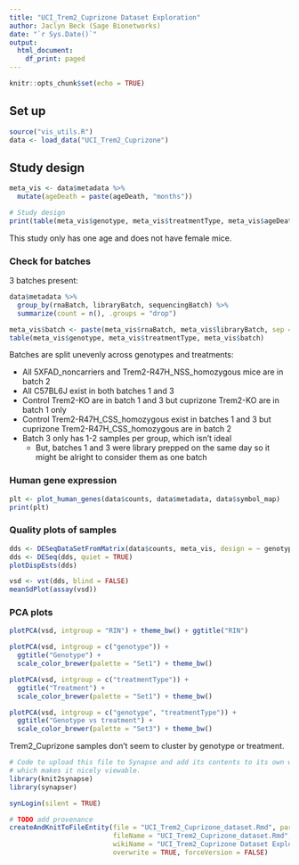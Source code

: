 ```yaml
---
title: "UCI_Trem2_Cuprizone Dataset Exploration"
author: Jaclyn Beck (Sage Bionetworks)
date: "`r Sys.Date()`"
output:
  html_document:
    df_print: paged
---
```


```r
knitr::opts_chunk$set(echo = TRUE)
```

## Set up

```r
source("vis_utils.R")
data <- load_data("UCI_Trem2_Cuprizone")
```

## Study design

```r
meta_vis <- data$metadata %>%
  mutate(ageDeath = paste(ageDeath, "months"))

# Study design
print(table(meta_vis$genotype, meta_vis$treatmentType, meta_vis$ageDeath, meta_vis$sex))
```

This study only has one age and does not have female mice.

### Check for batches

3 batches present:

```r
data$metadata %>%
  group_by(rnaBatch, libraryBatch, sequencingBatch) %>%
  summarize(count = n(), .groups = "drop")
```

```r
meta_vis$batch <- paste(meta_vis$rnaBatch, meta_vis$libraryBatch, sep = "/")
table(meta_vis$genotype, meta_vis$treatmentType, meta_vis$batch)
```

Batches are split unevenly across genotypes and treatments:

-   All 5XFAD_noncarriers and Trem2-R47H_NSS_homozygous mice are in batch 2
-   All C57BL6J exist in both batches 1 and 3
-   Control Trem2-KO are in batch 1 and 3 but cuprizone Trem2-KO are in batch 1 only
-   Control Trem2-R47H_CSS_homozygous exist in batches 1 and 3 but cuprizone Trem2-R47H_CSS_homozygous are in batch 2
-   Batch 3 only has 1-2 samples per group, which isn't ideal
    -   But, batches 1 and 3 were library prepped on the same day so it might be alright to consider them as one batch

### Human gene expression

```r
plt <- plot_human_genes(data$counts, data$metadata, data$symbol_map)
print(plt)
```

### Quality plots of samples

```r
dds <- DESeqDataSetFromMatrix(data$counts, meta_vis, design = ~ genotype)
dds <- DESeq(dds, quiet = TRUE)
plotDispEsts(dds)
```

```r
vsd <- vst(dds, blind = FALSE)
meanSdPlot(assay(vsd))
```

### PCA plots

```r
plotPCA(vsd, intgroup = "RIN") + theme_bw() + ggtitle("RIN")

plotPCA(vsd, intgroup = c("genotype")) + 
  ggtitle("Genotype") +
  scale_color_brewer(palette = "Set1") + theme_bw() 

plotPCA(vsd, intgroup = c("treatmentType")) +
  ggtitle("Treatment") +
  scale_color_brewer(palette = "Set1") + theme_bw()

plotPCA(vsd, intgroup = c("genotype", "treatmentType")) + 
  ggtitle("Genotype vs treatment") +
  scale_color_brewer(palette = "Set3") + theme_bw()
```

Trem2_Cuprizone samples don't seem to cluster by genotype or treatment.

```r
# Code to upload this file to Synapse and add its contents to its own wiki page,
# which makes it nicely viewable.
library(knit2synapse)
library(synapser)

synLogin(silent = TRUE)

# TODO add provenance
createAndKnitToFileEntity(file = "UCI_Trem2_Cuprizone_dataset.Rmd", parentId = "syn64299959", 
                          fileName = "UCI_Trem2_Cuprizone_dataset.Rmd",
                          wikiName = "UCI_Trem2_Cuprizone Dataset Exploration", 
                          overwrite = TRUE, forceVersion = FALSE)

```
